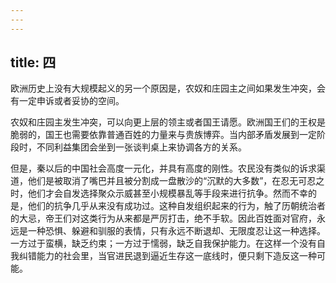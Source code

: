 ```yaml
---
---
---
```

title: 四
---



欧洲历史上没有大规模起义的另一个原因是，农奴和庄园主之间如果发生冲突，会有一定申诉或者妥协的空间。

农奴和庄园主发生冲突，可以向更上层的领主或者国王请愿。欧洲国王们的王权是脆弱的，国王也需要依靠普通百姓的力量来与贵族博弈。当内部矛盾发展到一定阶段时，不同利益集团会坐到一张谈判桌上来协调各方的关系。

但是，秦以后的中国社会高度一元化，并具有高度的刚性。农民没有类似的诉求渠道，他们是被取消了嘴巴并且被分割成一盘散沙的“沉默的大多数”，在忍无可忍之时，他们才会自发选择聚众示威甚至小规模暴乱等手段来进行抗争。然而不幸的是，他们的抗争几乎从来没有成功过。这种自发组织起来的行为，触了历朝统治者的大忌，帝王们对这类行为从来都是严厉打击，绝不手软。因此百姓面对官府，永远是一种恐惧、躲避和驯服的表情，只有永远不断退却、无限度忍让这一种选择。一方过于蛮横，缺乏约束；一方过于懦弱，缺乏自我保护能力。在这样一个没有自我纠错能力的社会里，当官进民退到逼近生存这一底线时，便只剩下造反这一种可能。